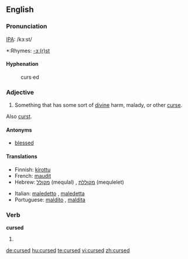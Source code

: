==English==

===Pronunciation===
[[IPA]]: /kɜ:st/
*:Rhymes: [[Rhymes:English:-ɜː(r)st|-ɜː(r)st]]

====Hyphenation====
:curs·ed

===Adjective===
{{en-adj}}

# Something that has some sort of [[divine]] harm, malady, or other [[curse]].

Also [[curst]].

====Antonyms====
*[[blessed]]

====Translations====
{{top}}
*Finnish: [[kirottu]]
*French: [[maudit]]
*Hebrew: [[מקולל]] (mequlal) {{m}}, [[מקוללת]] (mequlelet) {{f}}
{{mid}}
*Italian: [[maledetto]] {{m}}, [[maledetta]] {{f}}
*Portuguese: [[maldito]] {{m}}, [[maldita]] {{f}}
{{bottom}}

===Verb===
'''cursed'''

# {{past of|[[curse]]}}

[[de:cursed]]
[[hu:cursed]]
[[te:cursed]]
[[vi:cursed]]
[[zh:cursed]]